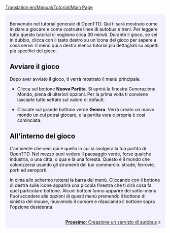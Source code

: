 [[Translation:en/Manual/Tutorial/Main Page]]
{{it/Traduzione|en/Manual/Tutorial/Main Page|15}}

{{en/Tabs|5|1
|it/Manual/Tutorial/Tutorial|1. Inizio<!--
-->|it/Manual/Tutorial/Autobus|2. Autobus<!--
-->|it/Manual/Tutorial/Treni|3. Treni<!--
-->|it/Manual/Tutorial/Aeroplani|4. Aeroplani<!--
-->|it/Tutorial/Conclusione|5. Conclusione}}
<div style="padding:.5em 1em 1em 1em; border-top:none; background-color:#f1f2fe; color:#000;">
{{it/Manual/Tutorial/Tutorial}}
Benvenuto nel tutorial generale di OpenTTD. Qui ti sarà mostrato come iniziare a giocare e come costruire linee di autobus e treni.  Per leggere tutto questo tutorial ci vogliono circa 30 minuti. Durante il gioco, se sei in dubbio, clicca con il tasto destro su un'icona del gioco per sapere a cosa serve.  Il menù qui a destra elenca tutorial più dettagliati su aspetti più specifici del gioco.

==Avviare il gioco==
{{en/Phototable|[[File:en/MenuPrincipale s.png|Main menu]]|Menù principale di OpenTTD|center}}
Dopo aver avviato il gioco, ti verrà mostrato il menù principale.

*Clicca sul bottone  '''Nuova Partita'''. Si aprirà la finestra Generazione Mondo, piena di ulteriori opzioni.  Per la prima volta ti conviene lasciarle tutte settate sul valore di default.
{{en/Phototable|[[File:it/Manual/Tutorial/GenerazioneMondo s.png|World Generation dialog]]|La finestra Generazione Mondo.  Le quattro immagini nella parte superiore ti consentono di cambiare il clima. Lasceremo le impostazioni di default per questa introduzione.|center}}

*Cliccate sul grande bottone verde '''Genera'''. Verrà creato un nuovo mondo un cui potrai giocare, e la partita vera e propria è cosi cominciata.

==All'interno del gioco==
{{en/Phototable|[[File:en/Manual/Tutorial/Aftergamestart.png|after the start]]|Una partita appena cominciata.|right}}
L'ambiente che vedi qui è quello in cui si svolgerà la tua partita di OpenTTD. Nel mezzo puoi vedere il paesaggio verde, forse qualche industria, o una città, o qua e là una foresta.  Questo è il mondo che colonizzerai usando gli strumenti del tuo commercio: strade, ferrovie, porti ed aeroporti.

In cima allo schermo noterai la barra del menù. Cliccando con il bottone di destra sulle icone apparirà una piccola finestra che ti dirà cosa fa quel particolare bottone. Alcuni bottoni fanno apparire dei sotto-menù. Puoi accedere alle opzioni di questi menù premendo il bottone di sinistra del mouse, muovendo il cursore e rilasciando il bottone sopra l'opzione desiderata.

<br style="clear:both;">
<span style="float: right">[[it/Manual/Tutorial/Autobus|'''Prossimo''': Creazione un servizio di autobus]] &raquo;</span>
</div>
